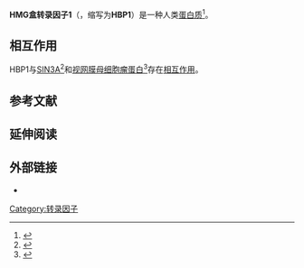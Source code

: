{{PBB|geneid=26959}}

'''HMG盒转录因子1'''（{{lang-en|HMG-box transcription factor 1}}，缩写为'''HBP1'''）是一种人类[[蛋白质|蛋白质]]<ref name="entrez">{{cite web | title = Entrez Gene: HBP1 HMG-box transcription factor 1| url = http://www.ncbi.nlm.nih.gov/sites/entrez?Db=gene&Cmd=ShowDetailView&TermToSearch=26959| accessdate = }}</ref>。

==相互作用==
HBP1与[[SIN3A|SIN3A]]<ref name=pmid15235594>{{cite journal |last=Swanson |first=Kurt A |authorlink= |coauthors=Knoepfler Paul S, Huang Kai, Kang Richard S, Cowley Shaun M, Laherty Carol D, Eisenman Robert N, Radhakrishnan Ishwar |date=Aug 2004 |title=HBP1 and Mad1 repressors bind the Sin3 corepressor PAH2 domain with opposite helical orientations |journal=Nat. Struct. Mol. Biol. |volume=11 |issue=8 |pages=738–46 |publisher= |location = United States| issn = 1545-9993| pmid = 15235594 |doi = 10.1038/nsmb798 | bibcode = | oclc =| id = | url = | language = | format = | accessdate = | laysummary = | laysource = | laydate = | quote = }}</ref>和[[视网膜母细胞瘤蛋白|视网膜母细胞瘤蛋白]]<ref name=pmid9178770>{{cite journal |last=Lavender |first=P |authorlink= |coauthors=Vandel L, Bannister A J, Kouzarides T |date=Jun 1997 |title=The HMG-box transcription factor HBP1 is targeted by the pocket proteins and E1A |journal=Oncogene |volume=14 |issue=22 |pages=2721–8 |publisher= |location = ENGLAND| issn = 0950-9232| pmid = 9178770 |doi = 10.1038/sj.onc.1201243 | bibcode = | oclc =| id = | url = | language = | format = | accessdate = | laysummary = | laysource = | laydate = | quote = }}</ref>存在[[蛋白質交互作用|相互作用]]。

==参考文献==
{{reflist}}

==延伸阅读==
{{refbegin | 2}}
{{PBB_Further_reading 
| citations = 
*{{cite journal  | author=Tevosian SG, Shih HH, Mendelson KG, ''et al.'' |title=HBP1: a HMG box transcriptional repressor that is targeted by the retinoblastoma family. |journal=Genes Dev. |volume=11 |issue= 3 |pages= 383–96 |year= 1997 |pmid= 9030690 |doi=10.1101/gad.11.3.383  }}
*{{cite journal  | author=Lavender P, Vandel L, Bannister AJ, Kouzarides T |title=The HMG-box transcription factor HBP1 is targeted by the pocket proteins and E1A. |journal=Oncogene |volume=14 |issue= 22 |pages= 2721–8 |year= 1997 |pmid= 9178770 |doi= 10.1038/sj.onc.1201243 }}
*{{cite journal  | author=Zhuma T, Tyrrell R, Sekkali B, ''et al.'' |title=Human HMG box transcription factor HBP1: a role in hCD2 LCR function |journal=EMBO J. |volume=18 |issue= 22 |pages= 6396–406 |year= 2000 |pmid= 10562551 |doi= 10.1093/emboj/18.22.6396  | pmc=1171702 }}
*{{cite journal  | author=Lemercier C, Duncliffe K, Boibessot I, ''et al.'' |title=Involvement of Retinoblastoma Protein and HBP1 in Histone H10 Gene Expression |journal=Mol. Cell. Biol. |volume=20 |issue= 18 |pages= 6627–37 |year= 2000 |pmid= 10958660 |doi=10.1128/MCB.20.18.6627-6637.2000  | pmc=86159  }}
*{{cite journal  | author=Shih HH, Xiu M, Berasi SP, ''et al.'' |title=HMG Box Transcriptional Repressor HBP1 Maintains a Proliferation Barrier in Differentiated Liver Tissue | url=https://archive.org/details/sim_molecular-and-cellular-biology_2001-09_21_17/page/5723 |journal=Mol. Cell. Biol. |volume=21 |issue= 17 |pages= 5723–32 |year= 2001 |pmid= 11486012 |doi=10.1128/MCB.21.17.5723-5732.2001  | pmc=87292  }}
*{{cite journal  | author=Sampson EM, Haque ZK, Ku MC, ''et al.'' |title=Negative regulation of the Wnt–β-catenin pathway by the transcriptional repressor HBP1 |journal=EMBO J. |volume=20 |issue= 16 |pages= 4500–11 |year= 2001 |pmid= 11500377 |doi= 10.1093/emboj/20.16.4500  | pmc=125566 }}
*{{cite journal  | author=Strausberg RL, Feingold EA, Grouse LH, ''et al.'' |title=Generation and initial analysis of more than 15,000 full-length human and mouse cDNA sequences |journal=Proc. Natl. Acad. Sci. U.S.A. |volume=99 |issue= 26 |pages= 16899–903 |year= 2003 |pmid= 12477932 |doi= 10.1073/pnas.242603899  | pmc=139241 }}
*{{cite journal  | author=Hillier LW, Fulton RS, Fulton LA, ''et al.'' |title=The DNA sequence of human chromosome 7 |journal=Nature |volume=424 |issue= 6945 |pages= 157–64 |year= 2003 |pmid= 12853948 |doi= 10.1038/nature01782 }}
*{{cite journal  | author=Ota T, Suzuki Y, Nishikawa T, ''et al.'' |title=Complete sequencing and characterization of 21,243 full-length human cDNAs |journal=Nat. Genet. |volume=36 |issue= 1 |pages= 40–5 |year= 2004 |pmid= 14702039 |doi= 10.1038/ng1285 }}
*{{cite journal  | author=de Chiara C, Kelly G, Frenkiel TA, Pastore A |title=Assignment of the 1H, 13C, and 15N resonances of the AXH domain of the transcription factor HBP1 |journal=J. Biomol. NMR |volume=28 |issue= 4 |pages= 411–2 |year= 2004 |pmid= 14872137 |doi= 10.1023/B:JNMR.0000015367.92295.0f }}
*{{cite journal  | author=Berasi SP, Xiu M, Yee AS, Paulson KE |title=HBP1 Repression of the p47phox Gene: Cell Cycle Regulation via the NADPH Oxidase | url=https://archive.org/details/sim_molecular-and-cellular-biology_2004-04_24_7/page/3011 |journal=Mol. Cell. Biol. |volume=24 |issue= 7 |pages= 3011–24 |year= 2004 |pmid= 15024088 |doi=10.1128/MCB.24.7.3011-3024.2004  | pmc=371097  }}
*{{cite journal  | author=Colland F, Jacq X, Trouplin V, ''et al.'' |title=Functional Proteomics Mapping of a Human Signaling Pathway |journal=Genome Res. |volume=14 |issue= 7 |pages= 1324–32 |year= 2004 |pmid= 15231748 |doi= 10.1101/gr.2334104  | pmc=442148 }}
*{{cite journal  | author=Swanson KA, Knoepfler PS, Huang K, ''et al.'' |title=HBP1 and Mad1 repressors bind the Sin3 corepressor PAH2 domain with opposite helical orientations |journal=Nat. Struct. Mol. Biol. |volume=11 |issue= 8 |pages= 738–46 |year= 2004 |pmid= 15235594 |doi= 10.1038/nsmb798 }}
*{{cite journal  | author=Gerhard DS, Wagner L, Feingold EA, ''et al.'' |title=The Status, Quality, and Expansion of the NIH Full-Length cDNA Project: The Mammalian Gene Collection (MGC) |journal=Genome Res. |volume=14 |issue= 10B |pages= 2121–7 |year= 2004 |pmid= 15489334 |doi= 10.1101/gr.2596504  | pmc=528928 }}
*{{cite journal  | author=Yao CJ, Works K, Romagnoli PA, Austin GE |title=Effects of overexpression of HBP1 upon growth and differentiation of leukemic myeloid cells |journal=Leukemia |volume=19 |issue= 11 |pages= 1958–68 |year= 2005 |pmid= 16179914 |doi= 10.1038/sj.leu.2403918 }}
*{{cite journal  | author=Rual JF, Venkatesan K, Hao T, ''et al.'' |title=Towards a proteome-scale map of the human protein-protein interaction network |journal=Nature |volume=437 |issue= 7062 |pages= 1173–8 |year= 2005 |pmid= 16189514 |doi= 10.1038/nature04209 }}
*{{cite journal  | author=Sekkali B, Szabat E, Ktistaki E, ''et al.'' |title=Human high mobility group box transcription factor 1 affects thymocyte development and transgene variegation |journal=J. Immunol. |volume=175 |issue= 8 |pages= 5203–12 |year= 2005 |pmid= 16210625 |doi=  }}
*{{cite journal  | author=Kim J, Zhang X, Rieger-Christ KM, ''et al.'' |title=Suppression of Wnt signaling by the green tea compound (-)-epigallocatechin 3-gallate (EGCG) in invasive breast cancer cells. Requirement of the transcriptional repressor HBP1 |journal=J. Biol. Chem. |volume=281 |issue= 16 |pages= 10865–75 |year= 2006 |pmid= 16495219 |doi= 10.1074/jbc.M513378200 }}
*{{cite journal  | author=Lim J, Hao T, Shaw C, ''et al.'' |title=A protein-protein interaction network for human inherited ataxias and disorders of Purkinje cell degeneration |journal=Cell |volume=125 |issue= 4 |pages= 801–14 |year= 2006 |pmid= 16713569 |doi= 10.1016/j.cell.2006.03.032 }}
*{{cite journal  | author=Zhang X, Kim J, Ruthazer R, ''et al.'' |title=The HBP1 Transcriptional Repressor Participates in RAS-Induced Premature Senescence |journal=Mol. Cell. Biol. |volume=26 |issue= 22 |pages= 8252–66 |year= 2007 |pmid= 16966377 |doi= 10.1128/MCB.00604-06  | pmc=1636767 }}
}}
{{refend}}

== 外部链接 ==
* {{MeshName|HBP1+protein,+human}}

{{PDB Gallery|geneid=26959}}
{{转录因子与细胞内受体|g0}}
<!-- The PBB_Controls template provides controls for Protein Box Bot, please see Template:PBB_Controls for details. -->
{{PBB_Controls
| update_page = yes 
| require_manual_inspection = no 
| update_protein_box = yes
| update_summary = yes
| update_citations = yes
}}

[[Category:转录因子|Category:转录因子]]